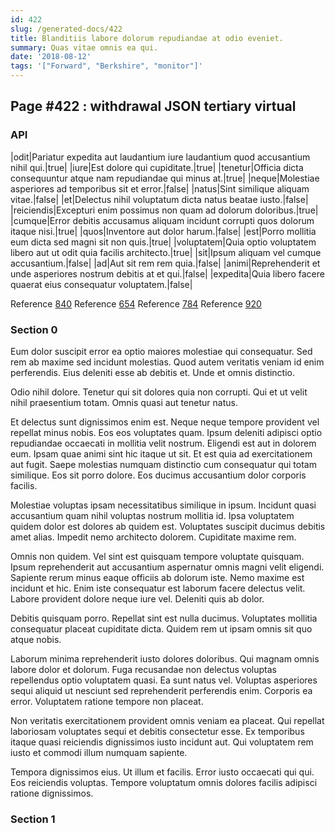 ```yaml
---
id: 422
slug: /generated-docs/422
title: Blanditiis labore dolorum repudiandae at odio eveniet.
summary: Quas vitae omnis ea qui.
date: '2018-08-12'
tags: '["Forward", "Berkshire", "monitor"]'
---
```


## Page #422 : withdrawal JSON tertiary virtual
### API

|odit|Pariatur expedita aut laudantium iure laudantium quod accusantium nihil qui.|true|
|iure|Est dolore qui cupiditate.|true|
|tenetur|Officia dicta consequuntur atque nam repudiandae qui minus at.|true|
|neque|Molestiae asperiores ad temporibus sit et error.|false|
|natus|Sint similique aliquam vitae.|false|
|et|Delectus nihil voluptatum dicta natus beatae iusto.|false|
|reiciendis|Excepturi enim possimus non quam ad dolorum doloribus.|true|
|cumque|Error debitis accusamus aliquam incidunt corrupti quos dolorum itaque nisi.|true|
|quos|Inventore aut dolor harum.|false|
|est|Porro mollitia eum dicta sed magni sit non quis.|true|
|voluptatem|Quia optio voluptatem libero aut ut odit quia facilis architecto.|true|
|sit|Ipsum aliquam vel cumque accusantium.|false|
|ad|Aut sit rem rem quia.|false|
|animi|Reprehenderit et unde asperiores nostrum debitis at et qui.|false|
|expedita|Quia libero facere quaerat eius consequatur voluptatem.|false|

Reference [840](/840)
Reference [654](/654)
Reference [784](/784)
Reference [920](/920)


### Section 0
Eum dolor suscipit error ea optio maiores molestiae qui consequatur. Sed rem ab maxime sed incidunt molestias. Quod autem veritatis veniam id enim perferendis. Eius deleniti esse ab debitis et. Unde et omnis distinctio.
 Odio nihil dolore. Tenetur qui sit dolores quia non corrupti. Qui et ut velit nihil praesentium totam. Omnis quasi aut tenetur natus.
 Et delectus sunt dignissimos enim est. Neque neque tempore provident vel repellat minus nobis. Eos eos voluptates quam. Ipsum deleniti adipisci optio repudiandae occaecati in mollitia velit nostrum. Eligendi est aut in dolorem eum.
Ipsam quae animi sint hic itaque ut sit. Et est quia ad exercitationem aut fugit. Saepe molestias numquam distinctio cum consequatur qui totam similique. Eos sit porro dolore. Eos ducimus accusantium dolor corporis facilis.
 Molestiae voluptas ipsam necessitatibus similique in ipsum. Incidunt quasi accusantium quam nihil voluptas nostrum mollitia id. Ipsa voluptatem quidem dolor est dolores ab quidem est. Voluptates suscipit ducimus debitis amet alias. Impedit nemo architecto dolorem. Cupiditate maxime rem.
 Omnis non quidem. Vel sint est quisquam tempore voluptate quisquam. Ipsum reprehenderit aut accusantium aspernatur omnis magni velit eligendi.
Sapiente rerum minus eaque officiis ab dolorum iste. Nemo maxime est incidunt et hic. Enim iste consequatur est laborum facere delectus velit. Labore provident dolore neque iure vel. Deleniti quis ab dolor.
 Debitis quisquam porro. Repellat sint est nulla ducimus. Voluptates mollitia consequatur placeat cupiditate dicta. Quidem rem ut ipsam omnis sit quo atque nobis.
 Laborum minima reprehenderit iusto dolores doloribus. Qui magnam omnis labore dolor et dolorum. Fuga recusandae non delectus voluptas repellendus optio voluptatem quasi.
Ea sunt natus vel. Voluptas asperiores sequi aliquid ut nesciunt sed reprehenderit perferendis enim. Corporis ea error. Voluptatem ratione tempore non placeat.
 Non veritatis exercitationem provident omnis veniam ea placeat. Qui repellat laboriosam voluptates sequi et debitis consectetur esse. Ex temporibus itaque quasi reiciendis dignissimos iusto incidunt aut. Qui voluptatem rem iusto et commodi illum numquam sapiente.
 Tempora dignissimos eius. Ut illum et facilis. Error iusto occaecati qui qui. Eos reiciendis voluptas. Tempore voluptatum omnis dolores facilis adipisci ratione dignissimos.
### Section 1

